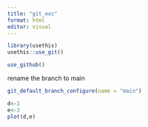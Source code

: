 ```yaml
---
title: "git_exc"
format: html
editor: visual
---
```


```r
library(usethis)
usethis::use_git()
```

```r
use_github()
```

rename the branch to main

```r
git_default_branch_configure(name = "main")
```

```r
d<-2
e<-3
plot(d,e)
```
